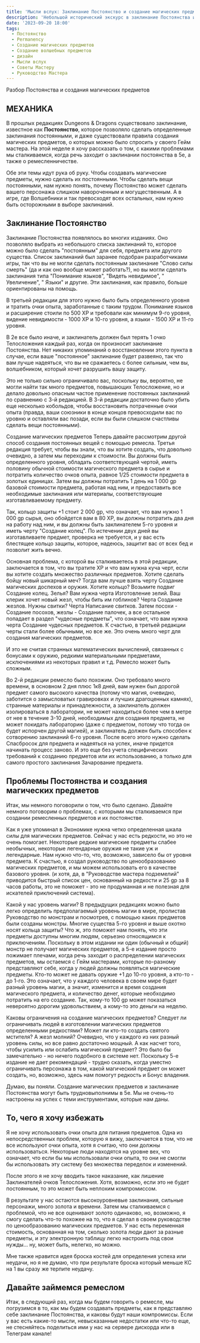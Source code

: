 ```yaml
---
title: 'Мысли вслух: Заклинание Постоянство и создание магических предметов, часть 1'
description: 'Небольшой исторический экскурс в заклинание Постоянства и механики создания магических предметов'
date: '2023-09-20 18:00'
tags:
  - Постоянство
  - Permanency
  - Создание магических предметов
  - Создание волшебных предметов
  - дизайн
  - Мысли вслух
  - Советы Мастеру
  - Руководство Мастера
---
```


Разбор Постоянства и создания магических предметов

## МЕХАНИКА

В прошлых редакциях Dungeons & Dragons существовало заклинание, известное как **Постоянство**, которое позволяло сделать определенные заклинания постоянными, и даже существовали правила создания магических предметов, о которых можно было спросить у своего Гейм мастера. На этой неделе я хочу рассказать о том, с какими проблемами мы сталкиваемся, когда речь заходит о заклинании постоянства в 5e, а также о ремесленничестве.

Обе эти темы идут рука об руку. Чтобы создавать магические предметы, нужно сделать их постоянными. Чтобы сделать вещи постоянными, нам нужно понять, почему Постоянство может сделать вашего персонажа слишком навороченным и могущественным. А в игре, где Волшебники и так превосходят всех остальных, нам нужно быть осторожными в выборе заклинаний.

## Заклинание Постоянство

Заклинание Постоянства появлялось во многих изданиях. Оно позволяло выбрать из небольшого списка заклинаний то, которое можно было сделать "постоянным" для себя, предмета или другого существа. Список заклинаний был заранее подобран разработчиками игры, так что вы не могли сделать постоянным заклинание "Слово силы смерть" (да и как оно вообще может работать?), но вы могли сделать заклинания типа "Понимание языков", "Видеть невидимое", " Увеличение", " Языки" и другие. Эти заклинания, как правило, больше ориентированы на помощь.

В третьей редакции для этого нужно было быть определенного уровня и тратить очки опыта, заработанные с таким трудом. Понимание языков и расширение стоили по 500 XP и требовали как минимум 9-го уровня, видение невидимости - 1000 XP и 10-го уровня, а языки - 1500 XP и 11-го уровня.

В 2e все было иначе, и заклинатель должен был терять 1 очко Телосложения каждый раз, когда он произносит заклинание Постоянства. Нет никаких упоминаний о восстановлении этого пункта в случае, если ваше "постоянное" заклинание будет развеяно, так что вам лучше надеяться, что вы не сражаетесь с более сильным, чем вы, волшебником, который хочет разрушить вашу защиту.

Это не только сильно ограничивало вас, поскольку вы, вероятно, не могли найти так много предметов, повышающих Телосложение, но и делало довольно опасным частое применение постоянных заклинаний по сравнению с 3-й редакцией. В 3-й редакции достаточно было убить еще несколько кобольдов, чтобы восстановить потраченные очки опыта (правда, ваши союзники в конце концов превосходили вас по уровню и оставляли вас позади, если вы были слишком счастливы сделать вещи постоянными).

Создание магических предметов
Теперь давайте рассмотрим другой способ создания постоянных вещей с помощью ремесла. Третья редакция требует, чтобы вы знали, что вы хотите создать, что довольно очевидно, а затем мы переходим к стоимости. Вы должны быть определенного уровня, обладать соответствующей чертой, иметь половину обычной стоимости магического предмета в сырье и потратить количество очков опыта, равное 1/25 стоимости предмета в золотых единицах. Затем вы должны потратить 1 день на 1 000 gp базовой стоимости предмета, работая над ним, и предоставить все необходимые заклинания или материалы, соответствующие изготавливаемому предмету.

Так, кольцо защиты +1 стоит 2 000 gp, что означает, что вам нужно 1 000 gp сырья, оно обойдется вам в 80 XP, вы должны потратить два дня на работу над ним, и вы должны быть заклинателем 5-го уровня и иметь черту "Создание колец". По истечении двух дней вы изготавливаете предмет, проверка не требуется, и у вас есть блестящее кольцо защиты, которое, надеюсь, защитит вас от всех бед и позволит жить вечно.

Основная проблема, с которой вы сталкиваетесь в этой редакции, заключается в том, что вы тратите XP и что вам нужна куча черт, если вы хотите создать множество различных предметов. Хотите сделать бойцу новый шикарный меч? Тогда вам лучше взять черту Создание магических доспехов и оружия. Хотите кольцо? Возьмите подвиг Создание колец. Зелья? Вам нужна черта Изготовление зелий. Ваш клерик хочет новый жезл, чтобы бить им гоблинов? Черта Создание жезлов. Нужны свитки? Черта Написание свитков. Затем посохи - Создание посохов, жезлы - Создание палочек, а все остальное попадает в раздел "чудесные предметы", что означает, что вам нужна черта Создание чудесных предметов. К счастью, в третьей редакции черты стали более обычными, но все же. Это очень много черт для создания магических предметов.

И это не считая странных математических вычислений, связанных с бонусами к оружию, редкими материальными предметами, исключениями из некоторых правил и т.д. Ремесло может быть сложным.

Во 2-й редакции ремесло было похожим. Оно требовало много времени, в основном 2 дня плюс 1к8 дней, вам нужен был дорогой предмет самого высокого качества (потому что магия, очевидно, заботится о замысловатых гравировках и лучших драгоценных камнях), странные материалы и принадлежности, а заклинатель должен изолироваться в лаборатории, не может находиться более чем в метре от нее в течение 3-10 дней, необходимых для создания предмета, не может покидать лабораторию (даже с предметом, потому что тогда он будет испорчен другой магией), и заклинатель должен быть способен к сотворению заклинаний 6-го уровня. После всего этого нужно сделать Спасбросок для предмета и надеяться на успех, иначе придется начинать процесс заново. И это еще без учета специфических требований к созданию предметов или их использованию, а только для самого простого заклинания Зачарование предмета.

## Проблемы Постоянства и создания магических предметов

Итак, мы немного поговорили о том, что было сделано. Давайте немного поговорим о проблемах, с которыми мы сталкиваемся при создании ремесленных предметов и их постоянстве.

Как я уже упоминал в Экономике нужна четко определенная шкала силы для магических предметов. Сейчас у нас есть редкости, но это не очень помогает. Некоторые редкие магические предметы слабее необычных, некоторые легендарные оружия не такие уж и легендарные. Нам нужно что-то, что, возможно, зависело бы от уровня предмета. К счастью, я создал руководство по ценообразованию магических предметов, и мы можем использовать его в качестве базового уровня. (и хотя, да, в "Руководстве мастера подземелий" приводится быстрый список цен, основанный на редкости и 25 gp за 8 часов работы, это не поможет - это не продуманная и не полезная для искателей приключений система).

Какой у нас уровень магии? В предыдущих редакциях можно было легко определить предполагаемый уровень магии в мире, пролистав Руководство по монстрам и посмотрев, с помощью каких предметов были созданы монстры. Многие существа 5-го уровня и выше охотно носят кольца защиты? Что ж, это поможет нам понять, что эти предметы доступны многим людям, серьезно относящимся к приключениям. Поскольку в этом издании ни один (обычный и общий) монстр не получает магических предметов, а 5-е издание просто пожимает плечами, когда речь заходит о распределении магических предметов, мы остаемся с Гейм мастерами, которые по-разному представляют себе, когда у людей должны появляться магические предметы. Кто-то может не давать оружие +1 до 10-го уровня, а кто-то - до 1-го. Это означает, что у каждого человека в своем мире будет разный уровень магии, а значит, изменится и время создания магического предмета, и количество денег, которые необходимо потратить на его создание. Так, кому-то 100 gp может показаться невероятно дорогим удовольствием, а кому-то это деньги на неделю.

Каковы ограничения на создание магических предметов? Следует ли ограничивать людей в изготовлении магических предметов определенными редкостями? Может ли кто-то создать святого мстителя? А жезл молний? Очевидно, что у каждого из них разный уровень силы, но все равно достаточно мощный. А как насчет того, чтобы усилить или ослабить магический предмет? Это было бы замечательно - но ничего подобного в системе нет. Поскольку 5-е издание не дает рекомендаций - трудно сказать, когда уместно ограничивать персонажа в том, какой магический предмет он может создать, но, возможно, здесь нам помогут редкость и Бонус владения.

Думаю, вы поняли. Создание магических предметов и заклинание Постоянства могут быть трудновыполнимы в 5e. Мы не очень-то настроены на успех с теми инструментами, которые нам даны.

## То, чего я хочу избежать

Я не хочу использовать очки опыта для питания предметов. Одна из непосредственных проблем, которую я вижу, заключается в том, что не все используют очки опыта, хотя я считаю, что они должны использоваться. Некоторые люди находятся на уровне вех, что означает, что если бы мы использовали очки опыта, то они не смогли бы использовать эту систему без множества переделок и изменений.

После этого я не хочу вводить такое наказание, как лишение Заклинателей очков Телосложения. Хотя, возможно, если это не будет постоянным, то это может быть неплохим компромиссом.

В результате у нас остаются высокоуровневые заклинания, сильные персонажи, много золота и времени. Затем мы сталкиваемся с проблемой, что не все оценивают золото одинаково, но, возможно, я смогу сделать что-то похожее на то, что я сделал в своем руководстве по ценообразованию магических предметов. У нас есть переменная стоимость, основанная на том, сколько золота люди дают за разные предметы, и эту электронную таблицу легко настроить под свои нужды... ну, может быть, нелегко, но можно.

Мне также нравится идея броска костей для определения успеха или неудачи, но я не думаю, что при результате броска который меньше КС на 1 вы сразу же терпите неудачу.

## Давайте займемся ремеслом

Итак, в следующий раз, когда мы будем говорить о ремесле, мы погрузимся в то, как мы будем создавать предметы, как я представляю себе заклинание Постоянства, и каковы будут наши компромиссы. Если у вас есть какие-то мысли, невысказанные недостатки или что-то еще, не стесняйтесь поделиться ими у нас на сервере дискорда или в Телеграм канале!
